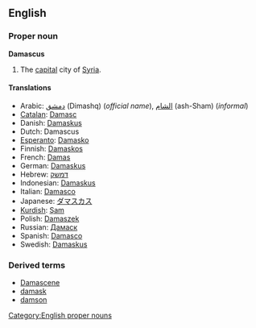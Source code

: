 == English ==
{{wikipedia}}
===Proper noun===
'''Damascus'''
[[Category:English proper nouns]]
#The [[capital]] city of [[Syria]].

====Translations====
*Arabic: [[دمشق]] (Dimashq) (''official name''), [[الشام]] (ash-Sham) (''informal'')
*[[Catalan]]: [[Damasc]]
*Danish: [[Damaskus#Danish|Damaskus]]
*Dutch: Damascus
*[[Esperanto]]: [[Damasko]]
*Finnish: [[Damaskos]]
*French: [[Damas]]
*German: [[Damaskus#German|Damaskus]]
*Hebrew: [[דמשק]]
*Indonesian: [[Damaskus#Indonesian|Damaskus]]
*Italian: [[Damasco#Italian|Damasco]]
*Japanese: [[ダマスカス]]
*[[Kurdish]]: [[Şam]]
*Polish: [[Damaszek]]
*Russian: [[Дамаск]]
*Spanish: [[Damasco#Spanish|Damasco]]
*Swedish: [[Damaskus#Swedish|Damaskus]]

===Derived terms===
*[[Damascene]]
*[[damask]]<!--etymologically derived from "Damascus"-->
*[[damson]]<!--etymologically derived from "Damascus"-->
